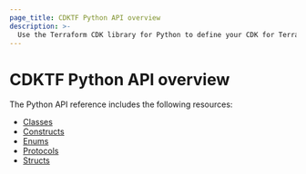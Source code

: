 ```yaml
---
page_title: CDKTF Python API overview
description: >-
  Use the Terraform CDK library for Python to define your CDK for Terraform.
---
```


# CDKTF Python API overview

The Python API reference includes the following resources:

- [Classes](/terraform/cdktf/api-reference/python/classes)
- [Constructs](/terraform/cdktf/api-reference/python/constructs)
- [Enums](/terraform/cdktf/api-reference/python/enums)
- [Protocols](/terraform/cdktf/api-reference/python/protocols)
- [Structs](/terraform/cdktf/api-reference/python/structs)
